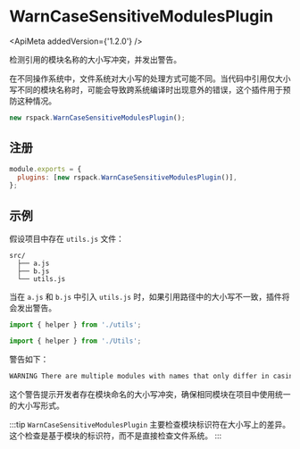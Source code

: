 
# WarnCaseSensitiveModulesPlugin

<ApiMeta addedVersion={'1.2.0'} />

检测引用的模块名称的大小写冲突，并发出警告。

在不同操作系统中，文件系统对大小写的处理方式可能不同。当代码中引用仅大小写不同的模块名称时，可能会导致跨系统编译时出现意外的错误，这个插件用于预防这种情况。

```js
new rspack.WarnCaseSensitiveModulesPlugin();
```

## 注册

```js title="rspack.config.js"
module.exports = {
  plugins: [new rspack.WarnCaseSensitiveModulesPlugin()],
};
```

## 示例

假设项目中存在 `utils.js` 文件：

```text
src/
  ├── a.js
  ├── b.js
  └── utils.js
```

当在 `a.js` 和 `b.js` 中引入 `utils.js` 时，如果引用路径中的大小写不一致，插件将会发出警告。

```js title="src/a.js"
import { helper } from './utils';
```

```js title="src/b.js"
import { helper } from './Utils';
```

警告如下：

```bash
WARNING There are multiple modules with names that only differ in casing.
```

这个警告提示开发者存在模块命名的大小写冲突，确保相同模块在项目中使用统一的大小写形式。

:::tip
`WarnCaseSensitiveModulesPlugin` 主要检查模块标识符在大小写上的差异。这个检查是基于模块的标识符，而不是直接检查文件系统。
:::
